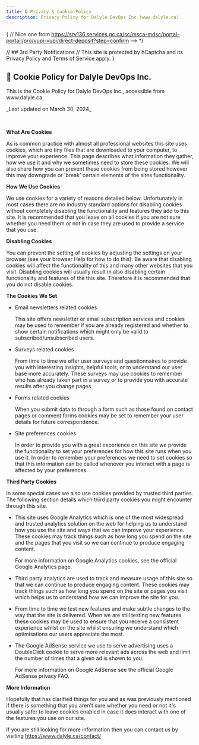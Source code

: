 ---
title: 🔒 Privacy & Cookie Policy
description: Privacy Policy for Dalyle DevOps Inc (www.dalyle.ca).
---

{
// Nice one from https://srv136.services.gc.ca/sc/msca-mdsc/portal-portail/pro/vupi-vupi/direct-deposit?step=confirm --> */

// ## 3rd Party Notifications
// This site is protected by hCaptcha and its Privacy Policy and Terms of Service apply.
}

## 🍪 Cookie Policy for Dalyle DevOps Inc.
<p>
  This is the Cookie Policy for Dalyle DevOps Inc., accessible from
  www.dalyle.ca.
</p>

<p>_Last updated on March 30, 2024_</p>

<br />

<p>
  <strong>What Are Cookies</strong>
</p>

<p>
  As is common practice with almost all professional websites this site uses
  cookies, which are tiny files that are downloaded to your computer, to improve
  your experience. This page describes what information they gather, how we use
  it and why we sometimes need to store these cookies. We will also share how
  you can prevent these cookies from being stored however this may downgrade or
  'break' certain elements of the sites functionality.
</p>

<p>
  <strong>How We Use Cookies</strong>
</p>

<p>
  We use cookies for a variety of reasons detailed below. Unfortunately in most
  cases there are no industry standard options for disabling cookies without
  completely disabling the functionality and features they add to this site. It
  is recommended that you leave on all cookies if you are not sure whether you
  need them or not in case they are used to provide a service that you use.
</p>

<p>
  <strong>Disabling Cookies</strong>
</p>

<p>
  You can prevent the setting of cookies by adjusting the settings on your
  browser (see your browser Help for how to do this). Be aware that disabling
  cookies will affect the functionality of this and many other websites that you
  visit. Disabling cookies will usually result in also disabling certain
  functionality and features of the this site. Therefore it is recommended that
  you do not disable cookies.
</p>
<p>
  <strong>The Cookies We Set</strong>
</p>

<ul>

<li>
  <p>Email newsletters related cookies</p>
  <p>
    This site offers newsletter or email subscription services and cookies may
    be used to remember if you are already registered and whether to show
    certain notifications which might only be valid to subscribed/unsubscribed
    users.
  </p>
</li>

<li>
  <p>Surveys related cookies</p>
  <p>
    From time to time we offer user surveys and questionnaires to provide you
    with interesting insights, helpful tools, or to understand our user base
    more accurately. These surveys may use cookies to remember who has already
    taken part in a survey or to provide you with accurate results after you
    change pages.
  </p>
</li>

<li>
  <p>Forms related cookies</p>
  <p>
    When you submit data to through a form such as those found on contact pages
    or comment forms cookies may be set to remember your user details for future
    correspondence.
  </p>
</li>

<li>
  <p>Site preferences cookies</p>
  <p>
    In order to provide you with a great experience on this site we provide the
    functionality to set your preferences for how this site runs when you use
    it. In order to remember your preferences we need to set cookies so that
    this information can be called whenever you interact with a page is affected
    by your preferences.
  </p>
</li>

</ul>

<p>
  <strong>Third Party Cookies</strong>
</p>

<p>
  In some special cases we also use cookies provided by trusted third parties.
  The following section details which third party cookies you might encounter
  through this site.
</p>

<ul>

<li>
  <p>
    This site uses Google Analytics which is one of the most widespread and
    trusted analytics solution on the web for helping us to understand how you
    use the site and ways that we can improve your experience. These cookies may
    track things such as how long you spend on the site and the pages that you
    visit so we can continue to produce engaging content.
  </p>
  <p>
    For more information on Google Analytics cookies, see the official Google
    Analytics page.
  </p>
</li>

<li>
  <p>
    Third party analytics are used to track and measure usage of this site so
    that we can continue to produce engaging content. These cookies may track
    things such as how long you spend on the site or pages you visit which helps
    us to understand how we can improve the site for you.
  </p>
</li>

<li>
  <p>
    From time to time we test new features and make subtle changes to the way
    that the site is delivered. When we are still testing new features these
    cookies may be used to ensure that you receive a consistent experience
    whilst on the site whilst ensuring we understand which optimisations our
    users appreciate the most.
  </p>
</li>

<li>
  <p>
    The Google AdSense service we use to serve advertising uses a DoubleClick
    cookie to serve more relevant ads across the web and limit the number of
    times that a given ad is shown to you.
  </p>
  <p>
    For more information on Google AdSense see the official Google AdSense
    privacy FAQ.
  </p>
</li>

</ul>

<p>
  <strong>More Information</strong>
</p>

<p>
  Hopefully that has clarified things for you and as was previously mentioned if
  there is something that you aren't sure whether you need or not it's usually
  safer to leave cookies enabled in case it does interact with one of the
  features you use on our site.
</p>

<p>
  If you are still looking for more information then you can contact us
  by visiting <a href="https://www.dalyle.ca/contact/">https://www.dalyle.ca/contact/</a>
</p>
